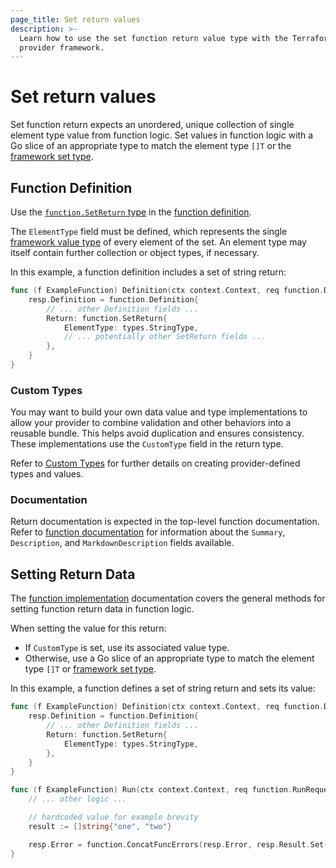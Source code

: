 ```yaml
---
page_title: Set return values
description: >-
  Learn how to use the set function return value type with the Terraform
  provider framework.
---
```


# Set return values

Set function return expects an unordered, unique collection of single element type value from function logic. Set values in function logic with a Go slice of an appropriate type to match the element type `[]T` or the [framework set type](/terraform/plugin/framework/handling-data/types/set).

## Function Definition

Use the [`function.SetReturn` type](https://pkg.go.dev/github.com/hashicorp/terraform-plugin-framework/function#SetReturn) in the [function definition](/terraform/plugin/framework/functions/implementation#definition-method).

The `ElementType` field must be defined, which represents the single [framework value type](/terraform/plugin/framework/handling-data/types) of every element of the set. An element type may itself contain further collection or object types, if necessary.

In this example, a function definition includes a set of string return:

```go
func (f ExampleFunction) Definition(ctx context.Context, req function.DefinitionRequest, resp *function.DefinitionResponse) {
    resp.Definition = function.Definition{
        // ... other Definition fields ...
        Return: function.SetReturn{
            ElementType: types.StringType,
            // ... potentially other SetReturn fields ...
        },
    }
}
```

### Custom Types

You may want to build your own data value and type implementations to allow your provider to combine validation and other behaviors into a reusable bundle. This helps avoid duplication and ensures consistency. These implementations use the `CustomType` field in the return type.

Refer to [Custom Types](/terraform/plugin/framework/handling-data/types/custom) for further details on creating provider-defined types and values.

### Documentation

Return documentation is expected in the top-level function documentation. Refer to [function documentation](/terraform/plugin/framework/functions/documentation) for information about the `Summary`, `Description`, and `MarkdownDescription` fields available.

## Setting Return Data

The [function implementation](/terraform/plugin/framework/functions/implementation) documentation covers the general methods for setting function return data in function logic.

When setting the value for this return:

* If `CustomType` is set, use its associated value type.
* Otherwise, use a Go slice of an appropriate type to match the element type `[]T` or [framework set type](/terraform/plugin/framework/handling-data/types/set).

In this example, a function defines a set of string return and sets its value:

```go
func (f ExampleFunction) Definition(ctx context.Context, req function.DefinitionRequest, resp *function.DefinitionResponse) {
    resp.Definition = function.Definition{
        // ... other Definition fields ...
        Return: function.SetReturn{
            ElementType: types.StringType,
        },
    }
}

func (f ExampleFunction) Run(ctx context.Context, req function.RunRequest, resp *function.RunResponse) {
    // ... other logic ...

    // hardcoded value for example brevity
    result := []string{"one", "two"}

    resp.Error = function.ConcatFuncErrors(resp.Error, resp.Result.Set(ctx, &result))
}
```
